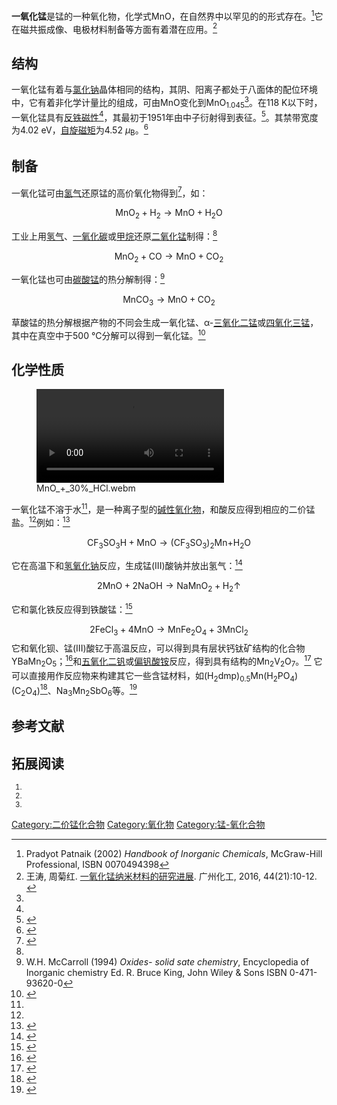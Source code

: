 {{Chembox
| ImageFile = Manganese(II)-oxide-xtal-3D-SF.png
| ImageName = 一氧化锰的结构示意图
| ImageFile2 = Manganese(II) oxide sample.jpg
| ImageName2 = 一氧化锰样品，纯度为99.9%。
| IUPACName = Manganese(II) oxide
| IUPACNameZh = 氧化锰(II)
| OtherNames = 氧化亚锰<BR>[[国际颜料索引|C.I. 77726]]
|Section1 = {{Chembox Identifiers
| CASNo = 1344-43-0
| CASNo_Ref = {{cascite|correct|CAS}}
| PubChem = 14940
| RTECS = OP0900000
 }}
|Section2 = {{Chembox Properties
| Formula = MnO
| MolarMass = 70.9374
| Appearance = 绿色晶体
| Density = 5.37 g/cm<sup>3</sup> (23 °C)
| MeltingPt = 1785 °C<ref>Hay, R.; Howat, D. D.; White, James. Slag systems. ''Journal of the West of Scotland Iron and Steel Institute'', 1934. 41: 97-105. ISSN: 0083-825X.</ref>
| Solubility = 不溶
| RefractIndex = 2.16
 }}
|Section3 = {{Chembox Structure
| CrystalStruct = [[石盐|石盐]] (立方晶系), [[Pearson符号|cF8]]
| SpaceGroup = Fm<u style="text-decoration:overline">3</u>m, No. 225
| Coordination = 八面体 (Mn<sup>2+</sup>)<BR>八面体 (O<sup>2–</sup>)
 }}
|Section7 = {{Chembox Hazards
| EUIndex = 未列出
| FlashPt = 不可燃
 }}
|Section8 = {{Chembox Related
| OtherAnions = [[硫化锰|硫化锰]]<br/>[[硒化锰|硒化锰]]<BR>[[碲化锰|碲化锰]]
| OtherCations = [[一氧化铬|一氧化铬]]<BR>[[氧化亚铁|氧化亚铁]]
 }}
}}
'''一氧化锰'''是锰的一种氧化物，化学式MnO，在自然界中以罕见的{{le|方锰矿|manganosite}}的形式存在。<ref name="Patnaik">Pradyot Patnaik (2002) ''Handbook of Inorganic Chemicals'', McGraw-Hill Professional, ISBN 0070494398</ref>它在磁共振成像、电极材料制备等方面有着潜在应用。<ref>王涛, 周菊红. [http://www.wanfangdata.com.cn/details/detail.do?_type=perio&id=gzhg201621005 一氧化锰纳米材料的研究进展]. 广州化工, 2016, 44(21):10-12. {{DOI|10.3969/j.issn.1001-9677.2016.21.005}}</ref>

== 结构 ==
一氧化锰有着与[[氯化钠|氯化钠]]晶体相同的结构，其阴、阳离子都处于八面体的配位环境中，它有着非化学计量比的组成，可由MnO变化到MnO<sub>1.045</sub><ref name="Greenwood"/>。在118 K以下时，一氧化锰具有[[反铁磁性|反铁磁性]]<ref name="Greenwood"/>，其{{le|磁结构|magnetic structure}}最初于1951年由中子衍射得到表征。<ref>{{cite journal|last1=Shull|first1=C. G.|last2=Strauser|first2=W. A.|last3=Wollan|first3=E. O.|title=Neutron Diffraction by Paramagnetic and Antiferromagnetic Substances|journal=Physical Review|volume=83|issue=2|year=1951|pages=333–345|issn=0031-899X|doi=10.1103/PhysRev.83.333}}</ref>。其禁带宽度为4.02 eV，[[自旋磁矩|自旋磁矩]]为4.52 ''μ''<sub>B</sub>。<ref>{{cite journal|last1=Franchini|first1=C.|last2=Bayer|first2=V.|last3=Podloucky|first3=R.|last4=Paier|first4=J.|last5=Kresse|first5=G.|title=Density functional theory study of MnO by a hybrid functional approach|journal=Physical Review B|volume=72|issue=4|year=2005|issn=1098-0121|doi=10.1103/PhysRevB.72.045132}}</ref>

== 制备 ==
一氧化锰可由[[氢气|氢气]]还原锰的高价氧化物得到<ref name = "Greenwood">{{greenwood&Earnshaw}}</ref>，如：
:<math>\mathrm{MnO}_2 + \mathrm{H}_2 \longrightarrow \mathrm{MnO} + \mathrm{H}_2\mathrm{O}</math>

工业上用[[氢气|氢气]]、[[一氧化碳|一氧化碳]]或[[甲烷|甲烷]]还原[[二氧化锰|二氧化锰]]制得：<ref name = "Patnaik"/>
:<math>\mathrm{MnO}_2 + \mathrm{CO} \longrightarrow \mathrm{MnO} + \mathrm{CO}_2</math>

一氧化锰也可由[[碳酸锰|碳酸锰]]的热分解制得：<ref>W.H. McCarroll (1994) ''Oxides- solid sate chemistry'', Encyclopedia of Inorganic chemistry Ed. R. Bruce King,  John Wiley & Sons ISBN 0-471-93620-0</ref>
:<math>\mathrm{MnCO}_3 \longrightarrow \mathrm{MnO} + \mathrm{CO}_2</math>

草酸锰的热分解根据产物的不同会生成一氧化锰、α-[[三氧化二锰|三氧化二锰]]或[[四氧化三锰|四氧化三锰]]，其中在真空中于500 °C分解可以得到一氧化锰。<ref>{{cite journal|last1=Ahmad|first1=Tokeer|last2=Ramanujachary|first2=Kandalam V.|last3=Lofland|first3=Samuel E.|last4=Ganguli|first4=Ashok K.|title=Nanorods of manganese oxalate: a single source precursor to different manganese oxide nanoparticles (MnO, Mn2O3, Mn3O4)|journal=Journal of Materials Chemistry|volume=14|issue=23|year=2004|pages=3406|issn=0959-9428|doi=10.1039/b409010a}}</ref>

== 化学性质 ==
[[File:MnO_+_30%_HCl.webm|thumb]]

一氧化锰不溶于水<ref name="Patnaik"/>，是一种离子型的[[碱性氧化物|碱性氧化物]]，和酸反应得到相应的二价锰盐。<ref name="Greenwood"/>例如：<ref>{{cite journal|last1=Sniekers|first1=Jeroen|last2=Malaquias|first2=João C.|last3=Van Meervelt|first3=Luc|last4=Fransaer|first4=Jan|last5=Binnemans|first5=Koen|title=Manganese-containing ionic liquids: synthesis, crystal structures and electrodeposition of manganese films and nanoparticles|journal=Dalton Transactions|volume=46|issue=8|year=2017|pages=2497–2509|issn=1477-9226|doi=10.1039/C6DT04781E}}</ref>
:<math>\mathrm{CF}_3\mathrm{SO}_3\mathrm{H} + \mathrm{MnO} \longrightarrow \mathrm{(CF}_3\mathrm{SO}_3\mathrm{)}_2\mathrm{Mn  +} \mathrm{H}_2\mathrm{O}</math>

它在高温下和[[氢氧化钠|氢氧化钠]]反应，生成锰(III)酸钠并放出氢气：<ref>{{cite journal|last1=Kreider|first1=Peter B.|last2=Funke|first2=Hans H.|last3=Cuche|first3=Kevin|last4=Schmidt|first4=Michael|last5=Steinfeld|first5=Aldo|last6=Weimer|first6=Alan W.|title=Manganese oxide based thermochemical hydrogen production cycle|journal=International Journal of Hydrogen Energy|volume=36|issue=12|year=2011|pages=7028–7037|issn=03603199|doi=10.1016/j.ijhydene.2011.03.003}}</ref>
:<math>\mathrm{2 MnO} + \mathrm{2 NaOH} \longrightarrow \mathrm{NaMnO}_2 + \mathrm{H}_2 \uparrow</math>

它和氯化铁反应得到铁酸锰：<ref>{{cite journal|last1=Muroi|first1=M.|last2=Street|first2=R.|last3=McCormick|first3=P. G.|last4=Amighian|first4=J.|title=Magnetic properties of ultrafineMnFe2O4powders prepared by mechanochemical processing|journal=Physical Review B|volume=63|issue=18|year=2001|issn=0163-1829|doi=10.1103/PhysRevB.63.184414}}</ref>
:<math>\mathrm{2 FeCl}_3 + \mathrm{4 MnO} \longrightarrow \mathrm{MnFe}_2\mathrm{O}_4 + \mathrm{3 MnCl}_2</math>
它和氧化钡、锰(III)酸钇于高温反应，可以得到具有层状钙钛矿结构的化合物YBaMn<sub>2</sub>O<sub>5</sub>；<ref>{{cite journal|last1=Chapman|first1=Jon P.|last2=Attfield|first2=J. Paul|last3=Molgg|first3=Michele|last4=Friend|first4=Chris M.|last5=Beales|first5=Tim P.|title=A Ferrimagnetic Manganese Oxide with a Layered Perovskite Structure: YBaMn<sub>2</sub>O<sub>5</sub>|journal=Angewandte Chemie International Edition in English|volume=35|issue=21|year=1996|pages=2482–2484|issn=0570-0833|doi=10.1002/anie.199624821}}</ref>和[[五氧化二钒|五氧化二钒]]或[[偏钒酸铵|偏钒酸铵]]反应，得到具有{{le|钪钇石|Thortveitite}}结构的Mn<sub>2</sub>V<sub>2</sub>O<sub>7</sub>。<ref>{{cite journal|last1=Knowles|first1=Kevin M.|last2=Sil|first2=Anjan|last3=Stöger|first3=Berthold|last4=Weil|first4=Matthias|title=Crystal structure of the thortveitite-related M phase, (Mn<sub>x</sub>Zn<sub>1-x</sub>)<sub>2</sub>V<sub>2</sub>O<sub>7</sub> (0.75<x<0.913)： a combined synchrotron powder and single-crystal X-ray study|journal=Acta Crystallographica Section C Structural Chemistry|volume=74|issue=10|year=2018|pages=1079–1087|issn=2053-2296|doi=10.1107/S2053229618010458}}</ref>
它可以直接用作反应物来构建其它一些含锰材料，如(H<sub>2</sub>dmp)<sub>0.5</sub>Mn(H<sub>2</sub>PO<sub>4</sub>)(C<sub>2</sub>O<sub>4</sub>)<ref>{{cite journal|last1=Luan|first1=Lindong|last2=Zou|first2=Guohong|last3=Lin|first3=Zhien|last4=Cai|first4=Huaqiang|last5=Huang|first5=Hui|title=Solvent-free synthesis of metal phosphate-oxalates with layered and zeolitic structures|journal=Inorganic Chemistry Communications|volume=96|year=2018|pages=65–68|issn=13877003|doi=10.1016/j.inoche.2018.08.003}}</ref>、Na<sub>3</sub>Mn<sub>2</sub>SbO<sub>6</sub>等。<ref>{{cite journal|last1=Yadav|first1=Dileep Kumar|last2=Sethi|first2=Aanchal|last3=Shalu|first3=Shalu|last4=Uma|first4=S.|title=New series of honeycomb ordered oxides, Na<sub>3</sub>M<sub>2</sub>SbO<sub>6</sub> (M(II) = Mn, Fe, (Mn, Fe), (Mn, Co)): synthesis, structure and magnetic properties|journal=Dalton Transactions|volume=48|issue=24|year=2019|pages=8955–8965|issn=1477-9226|doi=10.1039/C9DT01194C}}</ref>

== 参考文献 ==
{{reflist|2}}

== 拓展阅读 ==
<small>
# {{cite journal|last1=Spear|first1=Frank S.|last2=Cheney|first2=John T.|title=A petrogenetic grid for pelitic schists in the system SiO<sub>2</sub>-Al<sub>2</sub>O<sub>3</sub>-FeO-MgO-K<sub>2</sub>O-H<sub>2</sub>O|journal=Contributions to Mineralogy and Petrology|volume=101|issue=2|year=1989|pages=149–164|issn=0010-7999|doi=10.1007/BF00375302}}
# {{cite journal|last1=Wu|first1=Rongcheng|last2=Qu|first2=Jiuhui|last3=Chen|first3=Yongsheng|title=Magnetic powder MnO–Fe<sub>2</sub>O<sub>3</sub> composite—a novel material for the removal of azo-dye from water|journal=Water Research|volume=39|issue=4|year=2005|pages=630–638|issn=00431354|doi=10.1016/j.watres.2004.11.005}}
# {{cite journal|last1=Dong|first1=Shun|last2=Tang|first2=Weikang|last3=Hu|first3=Peitao|last4=Zhao|first4=Xiaoguang|last5=Zhang|first5=Xinghong|last6=Han|first6=Jiecai|last7=Hu|first7=Ping|title=Achieving Excellent Electromagnetic Wave Absorption Capabilities by Construction of MnO Nanorods on Porous Carbon Composites Derived from Natural Wood via a Simple Route|journal=ACS Sustainable Chemistry & Engineering|volume=7|issue=13|year=2019|pages=11795–11805|issn=2168-0485|doi=10.1021/acssuschemeng.9b02100}}
</small>

{{锰化合物}}
{{氧化物}}

[[Category:二价锰化合物|Category:二价锰化合物]]
[[Category:氧化物|Category:氧化物]]
[[Category:锰-氧化合物|Category:锰-氧化合物]]
